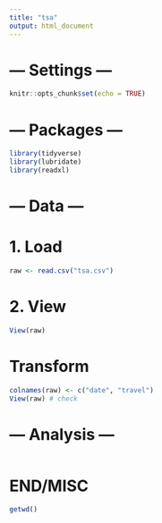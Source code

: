 ---
title: "tsa"
output: html_document
---

# --- Settings ---

```{r setup, include=FALSE}
knitr::opts_chunk$set(echo = TRUE)
```

# --- Packages ---

```{r}
library(tidyverse)
library(lubridate)
library(readxl)
```

# --- Data ---

# 1. Load

```{r}
raw <- read.csv("tsa.csv")
```

# 2. View

```{r}
View(raw)
```

# Transform

```{r}
colnames(raw) <- c("date", "travel")
View(raw) # check
```


# --- Analysis ---


```{r}

```


# END/MISC

```{r}
getwd()
```

